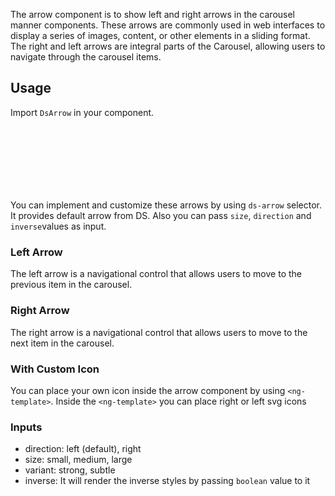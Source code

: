

The arrow component is to show left and right arrows in the carousel manner components. These arrows are commonly used in web interfaces to display a series of images, content, or other elements in a sliding format. The right and left arrows are integral parts of the Carousel, allowing users to navigate through the carousel items.

<Canvas of={ArrowStories.Default} />

## Usage

Import `DsArrow` in your component.

```ts
import { DsArrow } from '@frontend/ui/arrow'; // 👈 add to file imports

@Component({
    imports: [DsArrow], // 👈 add to component imports
    template: `...`,
})
export class AppComponent {}
```

You can implement and customize these arrows by using `ds-arrow` selector.
It provides default arrow from DS. Also you can pass `size`, `direction` and `inverse`values as input.

### Left Arrow

The left arrow is a navigational control that allows users to move to the previous item in the carousel.

### Right Arrow

The right arrow is a navigational control that allows users to move to the next item in the carousel.

### With Custom Icon

You can place your own icon inside the arrow component by using `<ng-template>`. Inside the `<ng-template>` you can place right or left svg icons

### Inputs

-   direction: left (default), right
-   size: small, medium, large
-   variant: strong, subtle
-   inverse: It will render the inverse styles by passing `boolean` value to it
